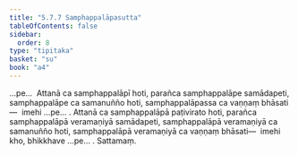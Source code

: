 ```yaml
---
title: "5.7.7 Samphappalāpasutta"
tableOfContents: false
sidebar:
  order: 8
type: "tipitaka"
basket: "su"
book: "a4"
---
```



<DynamicBreadcrumb />

<Division number="270" book="a4" bookNo="15" page="578">

<Paragraph number="1586" book="a4">
…pe…  Attanā ca samphappalāpī hoti, parañca samphappalāpe samādapeti, samphappalāpe ca samanuñño hoti, samphappalāpassa ca vaṇṇaṃ bhāsati—  imehi …pe… .
</Paragraph>

<Paragraph number="1587" book="a4">
Attanā ca samphappalāpā paṭivirato hoti, parañca samphappalāpā veramaṇiyā samādapeti, samphappalāpā veramaṇiyā ca samanuñño hoti, samphappalāpā veramaṇiyā ca vaṇṇaṃ bhāsati—  imehi kho, bhikkhave …pe… .

</Paragraph>
</Division>

<Paragraph number="1588" type="center" book="a4">
Sattamaṃ.
</Paragraph>